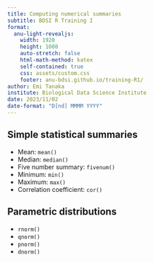 ```yaml
---
title: Computing numerical summaries
subtitle: BDSI R Training I
format:
  anu-light-revealjs:
    width: 1920
    height: 1080
    auto-stretch: false
    html-math-method: katex
    self-contained: true
    css: assets/custom.css
    footer: anu-bdsi.github.io/training-R1/
author: Emi Tanaka
institute: Biological Data Science Institute
date: 2023/11/02
date-format: "D[nd] MMMM YYYY"
---
```


## Simple statistical summaries 

- Mean: `mean()`
- Median: `median()`
- Five number summary: `fivenum()`
- Minimum: `min()`
- Maximum: `max()`
- Correlation coefficient: `cor()`


## Parametric distributions 

- `rnorm()`
- `qnorm()`
- `pnorm()`
- `dnorm()`